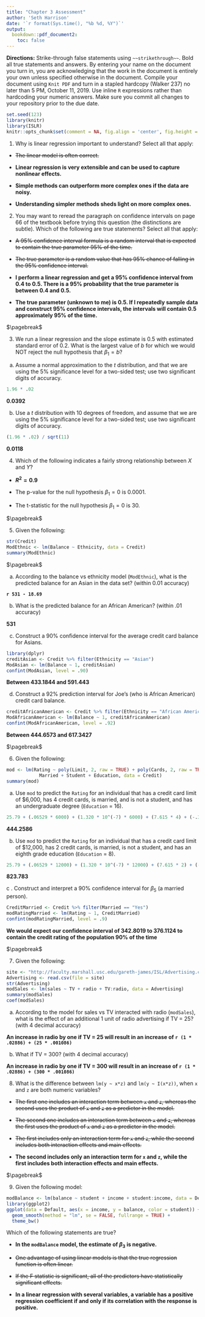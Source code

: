 ```yaml
---
title: "Chapter 3 Assessment"
author: 'Seth Harrison'
date: '`r format(Sys.time(), "%b %d, %Y")`'
output: 
  bookdown::pdf_document2:
    toc: false
---
```


**Directions:** Strike-through false statements using `~~strikethrough~~`.  Bold all true statements and answers.  By entering your name on the document you turn in, you are acknowledging that the work in the document is entirely your own unless specified otherwise in the document.  Compile your document using `Knit PDF` and turn in a stapled hardcopy (Walker 237) no later than 5 PM, October 11, 2019.  Use inline `R` expressions rather than hardcoding your numeric answers.  Make sure you commit all changes to your repository prior to the due date.


```r
set.seed(123)
library(knitr)
library(ISLR)
knitr::opts_chunk$set(comment = NA, fig.align = 'center', fig.height = 5, fig.width = 5,  warning = FALSE, message = FALSE, tidy.opts=list(blank = TRUE, width.cutoff = 75))
```


1. Why is linear regression important to understand? Select all that apply:

* ~~The linear model is often correct.~~

* **Linear regression is very extensible and can be used to capture nonlinear effects.**

* **Simple methods can outperform more complex ones if the data are noisy.**

* **Understanding simpler methods sheds light on more complex ones.**




2. You may want to reread the paragraph on confidence intervals on page 66 of the textbook before trying this question (the distinctions are subtle).  Which of the following are true statements? Select all that apply:

* ~~A 95% confidence interval formula is a random interval that is expected to contain the true parameter 95% of the time.~~

* ~~The true parameter is a random value that has 95% chance of falling in the 95% confidence interval.~~

* **I perform a linear regression and get a 95% confidence interval from 0.4 to 0.5. There is a 95% probability that the true parameter is between 0.4 and 0.5.**

* **The true parameter (unknown to me) is 0.5. If I repeatedly sample data and construct 95% confidence intervals, the intervals will contain 0.5 approximately 95% of the time.**



$\pagebreak$

3.  We run a linear regression and the slope estimate is 0.5 with estimated standard error of 0.2. What is the largest value of $b$ for which we would NOT reject the null hypothesis that $\beta_1=b$? 

a.  Assume a normal approximation to the $t$ distribution, and that we are using the 5% significance level for a two-sided test; use two significant digits of accuracy.

```r
1.96 * .02
```

**0.0392**


b.  Use a $t$ distribution with 10 degrees of freedom, and assume that we are using the 5% significance level for a two-sided test; use two significant digits of accuracy.


```r
(1.96 * .02) / sqrt(11)
```

**0.0118**




4. Which of the following indicates a fairly strong relationship between $X$ and $Y$?

* **$R^2 = 0.9$**

* The p-value for the null hypothesis $\beta_1 = 0$ is 0.0001.

* The t-statistic for the null hypothesis $\beta_1 = 0$ is 30.


$\pagebreak$

5. Given the following: 

```r
str(Credit)
ModEthnic <- lm(Balance ~ Ethnicity, data = Credit)
summary(ModEthnic)
```



$\pagebreak$

a. According to the balance vs ethnicity model (`ModEthnic`), what is the predicted balance for an Asian in the data set? (within 0.01 accuracy)

**`r 531 - 18.69`**


b. What is the predicted balance for an African American? (within .01 accuracy)

**531**


c. Construct a 90% confidence interval for the average credit card balance for Asians.

```r
library(dplyr)
creditAsian <- Credit %>% filter(Ethnicity == "Asian")
ModAsian <- lm(Balance ~ 1, creditAsian)
confint(ModAsian, level = .90)
```

**Between 433.1844 and 591.443**

d. Construct a 92% prediction interval for Joe's (who is African American) credit card balance.

```r
creditAfricanAmerican <- Credit %>% filter(Ethnicity == "African American")
ModAfricanAmerican <- lm(Balance ~ 1, creditAfricanAmerican)
confint(ModAfricanAmerican, level = .92)
```


**Between 444.6573 and 617.3427**





$\pagebreak$

6. Given the following:

```r
mod <- lm(Rating ~ poly(Limit, 2, raw = TRUE) + poly(Cards, 2, raw = TRUE) + 
            Married + Student + Education, data = Credit)
summary(mod)
```


  a. Use `mod` to predict the `Rating` for an individual that has a credit card limit of $6,000, has 4 credit cards, is married, and is not a student, and has an undergraduate degree (`Education` = 16).
  
```r
25.79 + (.06529 * 6000) + (1.320 * 10^(-7) * 6000) + (7.615 * 4) + (-.3972 * 4) + (2.295 * 1) + (-.2774 * 16)
```

**444.2586**
  
  b. Use `mod` to predict the `Rating` for an individual that has a credit card limit of
$12,000, has 2 credit cards, is married, is not a student, and has an eighth grade education (`Education` = 8).

```r
25.79 + (.06529 * 12000) + (1.320 * 10^(-7) * 12000) + (7.615 * 2) + (-.3972 * 2) + (2.295 * 1) + (-.2774 * 8)
```

**823.783**

  c . Construct and interpret a 90% confidence interval for $\beta_5$ (a married person).

```r
CreditMarried <- Credit %>% filter(Married == "Yes")
modRatingMarried <- lm(Rating ~ 1, CreditMarried)
confint(modRatingMarried, level = .9)
```

**We would expect our confidence interval of 342.8019 to 376.1124 to contain the credit rating of the population 90% of the time**


$\pagebreak$

7. Given the following:

```r
site <- "http://faculty.marshall.usc.edu/gareth-james/ISL/Advertising.csv"
Advertising <- read.csv(file = site)
str(Advertising)
modSales <- lm(sales ~ TV + radio + TV:radio, data = Advertising)
summary(modSales)
coef(modSales)
```


a. According to the model for sales vs TV interacted with radio (`modSales`), what is the effect of an additional 1 unit of radio advertising if TV = 25? (with 4 decimal accuracy)

**An increase in radio by one if TV = 25 will result in an increase of `r (1 * .02886) + (25 * .001086)`**


b.  What if TV = 300? (with 4 decimal accuracy)

**An increase in radio by one if TV = 300 will result in an increase of `r (1 * .02886) + (300 * .001086)`**


8.  What is the difference between `lm(y ~ x*z)` and `lm(y ~ I(x*z))`, when `x` and `z` are both numeric variables?

*  ~~The first one includes an interaction term between `x` and `z`, whereas the second uses the product of `x` and `z` as a predictor in the model.~~

* ~~The second one includes an interaction term between `x` and `z`, whereas the first uses the product of `x` and `z` as a predictor in the model.~~

* ~~The first includes only an interaction term for `x` and `z`, while the second includes both interaction effects and main effects.~~

* **The second includes only an interaction term for `x` and `z`, while the first includes both interaction effects and main effects.**


$\pagebreak$

9. Given the following model:

```r
modBalance <- lm(balance ~ student + income + student:income, data = Default)
library(ggplot2)
ggplot(data = Default, aes(x = income, y = balance, color = student)) + 
  geom_smooth(method = "lm", se = FALSE, fullrange = TRUE) +
  theme_bw()
```

Which of the following statements are true?

* **In the `modBalance` model, the estimate of $\beta_3$ is negative.** 

*  ~~One advantage of using linear models is that the true regression function is often linear.~~ 

*  ~~If the F statistic is significant, all of the predictors have statistically significant effects.~~ 

*  **In a linear regression with several variables, a variable has a positive regression coefficient if and only if its correlation with the response is positive.**


